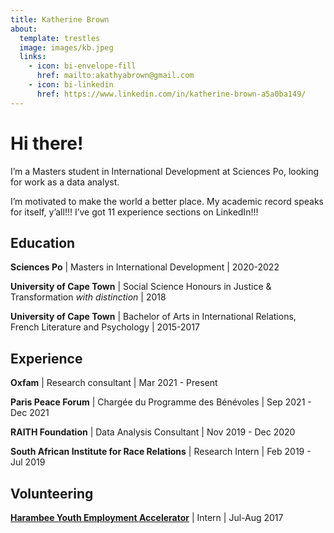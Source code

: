 ```yaml
---
title: Katherine Brown
about:
  template: trestles
  image: images/kb.jpeg
  links:
    - icon: bi-envelope-fill
      href: mailto:akathyabrown@gmail.com
    - icon: bi-linkedin
      href: https://www.linkedin.com/in/katherine-brown-a5a0ba149/ 
---
```


# Hi there!

I'm a Masters student in International Development at Sciences Po, looking for work as a data analyst.

I'm motivated to make the world a better place. My academic record speaks for itself, y'all!!! I've got 11 experience sections on LinkedIn!!!

## Education

**Sciences Po** \| Masters in International Development \| 2020-2022

**University of Cape Town** \| Social Science Honours in Justice & Transformation *with distinction* \| 2018

**University of Cape Town** \| Bachelor of Arts in International Relations, French Literature and Psychology \| 2015-2017

## Experience

**Oxfam** \| Research consultant \| Mar 2021 - Present

**Paris Peace Forum** \| Chargée du Programme des Bénévoles \| Sep 2021 - Dec 2021

**RAITH Foundation** \| Data Analysis Consultant \| Nov 2019 - Dec 2020

**South African Institute for Race Relations** \| Research Intern \| Feb 2019 - Jul 2019

## Volunteering

**[Harambee Youth Employment Accelerator](https://www.harambee.co.za/)** \| Intern \| Jul-Aug 2017